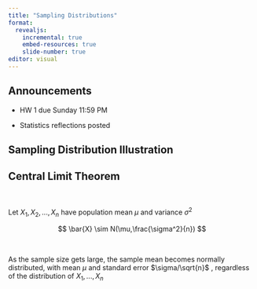 ```yaml
---
title: "Sampling Distributions"
format: 
  revealjs:
    incremental: true
    embed-resources: true
    slide-number: true
editor: visual
---
```


## Announcements

-   HW 1 due Sunday 11:59 PM

-   Statistics reflections posted

## Sampling Distribution Illustration

## Central Limit Theorem

 

Let $X_1,X_2,...,X_n$ have population mean $\mu$ and variance $\sigma^2$

$$
\bar{X} \sim N(\mu,\frac{\sigma^2}{n})
$$

 

As the sample size gets large, the sample mean becomes normally distributed, with mean $\mu$ and standard error $\sigma/\sqrt{n}$ , regardless of the distribution of $X_1,...,X_n$
